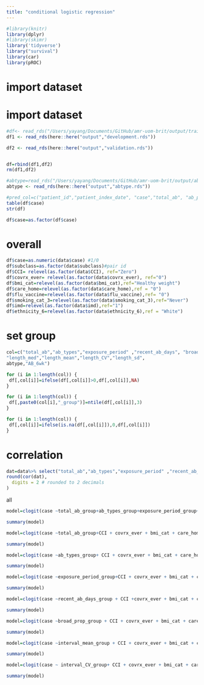 ```yaml
---
title: "conditional logistic regression"
---
```


```r
#library(knitr)
library(dplyr)
#library(skimr)
library('tidyverse')
library("survival")
library(car)
library(pROC)
```

# import dataset
# import dataset
```r
#df<- read_rds("/Users/yayang/Documents/GitHub/amr-uom-brit/output/train_X.rds")
df1 <- read_rds(here::here("output","development.rds"))

df2 <- read_rds(here::here("output","validation.rds"))


df=rbind(df1,df2)
rm(df1,df2)

#abtype=read_rds("/Users/yayang/Documents/GitHub/amr-uom-brit/output/abtype.rds")
abtype <- read_rds(here::here("output","abtype.rds"))

#pred_col=c("patient_id","patient_index_date", "case","total_ab", "ab_prescriptions","ab_types","prescribe_times","exposure_period","recent_ab_days", "broad_prop" ,"broad_ab_prescriptions","interval_mean","interval_sd","interval_CV","length_mean", "length_sd", "length_CV","prescribe_time_0","prescribe_time_1","prescribe_time_2","prescribe_time_3",col,"AB_1_type","AB_6wk_type" ,"interval_med" ,"length_med" ,"ab_6w_binary" , "AB_6wk")
table(df$case)
str(df)

df$case=as.factor(df$case)
```


# overall
```r
df$case=as.numeric(data$case) #1/0
df$subclass=as.factor(data$subclass)#pair id
df$CCI= relevel(as.factor(data$CCI), ref="Zero")
df$covrx_ever= relevel(as.factor(data$covrx_ever), ref="0")
df$bmi_cat=relevel(as.factor(data$bmi_cat),ref="Healthy weight")
df$care_home=relevel(as.factor(data$care_home),ref = "0")
df$flu_vaccine=relevel(as.factor(data$flu_vaccine),ref= "0")
df$smoking_cat_3=relevel(as.factor(data$smoking_cat_3),ref="Never")
df$imd=relevel(as.factor(data$imd),ref="1")
df$ethnicity_6=relevel(as.factor(data$ethnicity_6),ref = "White")

```

# set group
```r
col=c("total_ab","ab_types","exposure_period" ,"recent_ab_days", "broad_prop" ,"interval_med" ,"interval_mean" , "interval_CV","interval_sd","prescribe_times",
"length_med","length_mean","length_CV","length_sd",
abtype,"AB_6wk")

for (i in 1:length(col)) {
 df[,col[i]]=ifelse(df[,col[i]]>0,df[,col[i]],NA)
}

for (i in 1:length(col)) {
 df[,paste0(col[i],"_group")]=ntile(df[,col[i]],3)
}

for (i in 1:length(col)) {
 df[,col[i]]=ifelse(is.na(df[,col[i]]),0,df[,col[i]])
}
```

# correlation
```r

dat=data%>% select("total_ab","ab_types","exposure_period" ,"recent_ab_days", "broad_prop","interval_mean","interval_CV")
round(cor(dat),
  digits = 2 # rounded to 2 decimals
)
```
all
```r
model=clogit(case ~total_ab_group+ab_types_group+exposure_period_group+recent_ab_days_group+broad_prop_group+interval_mean_group +interval_CV_group+ CCI + covrx_ever + bmi_cat + care_home + flu_vaccine + smoking_cat_3 + imd+ ethnicity_6 + strata(subclass),data) 

summary(model)
```

```r
model=clogit(case ~total_ab_group+CCI + covrx_ever + bmi_cat + care_home + flu_vaccine + smoking_cat_3 + imd+ ethnicity_6 + strata(subclass),data) 

summary(model)
```

```r
model=clogit(case ~ab_types_group+ CCI + covrx_ever + bmi_cat + care_home + flu_vaccine + smoking_cat_3 + imd+ ethnicity_6 + strata(subclass),data) 

summary(model)
```

```r
model=clogit(case ~exposure_period_group+CCI + covrx_ever + bmi_cat + care_home + flu_vaccine + smoking_cat_3 + imd+ ethnicity_6 + strata(subclass),data) 

summary(model)
```

```r
model=clogit(case ~recent_ab_days_group + CCI +covrx_ever + bmi_cat + care_home + flu_vaccine + smoking_cat_3 + imd+ ethnicity_6 + strata(subclass),data) 

summary(model)
```

```r
model=clogit(case ~broad_prop_group + CCI + covrx_ever + bmi_cat + care_home + flu_vaccine + smoking_cat_3 + imd+ ethnicity_6 + strata(subclass),data) 

summary(model)
```

```r
model=clogit(case ~interval_mean_group + CCI + covrx_ever + bmi_cat + care_home + flu_vaccine + smoking_cat_3 + imd+ ethnicity_6 + strata(subclass),data) 

summary(model)
```

```r
model=clogit(case ~ interval_CV_group+ CCI + covrx_ever + bmi_cat + care_home + flu_vaccine + smoking_cat_3 + imd+ ethnicity_6 + strata(subclass),data) 

summary(model)
```

